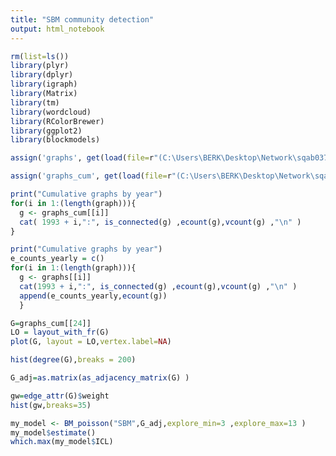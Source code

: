 ---
title: "SBM community detection"
output: html_notebook
---



```{r}
rm(list=ls())
library(plyr)
library(dplyr)
library(igraph)
library(Matrix)
library(tm)
library(wordcloud)
library(RColorBrewer)
library(ggplot2)
library(blockmodels)

assign('graphs', get(load(file=r"(C:\Users\BERK\Desktop\Network\sqab037_codedataforsubmission\Code+data for submission 4 13 2021\Code+data for submission\result\graph_byyear.rda)" )) )

assign('graphs_cum', get(load(file=r"(C:\Users\BERK\Desktop\Network\sqab037_codedataforsubmission\Code+data for submission 4 13 2021\Code+data for submission\result\graph_byyear_cumulative.rda)" )) )

```



```{r}
print("Cumulative graphs by year")
for(i in 1:(length(graph))){
  g <- graphs_cum[[i]]
  cat( 1993 + i,":", is_connected(g) ,ecount(g),vcount(g) ,"\n" )
}

```
```{r}
print("Cumulative graphs by year")
e_counts_yearly = c()
for(i in 1:(length(graph))){
  g <- graphs[[i]]
  cat(1993 + i,":", is_connected(g) ,ecount(g),vcount(g) ,"\n" )
  append(e_counts_yearly,ecount(g))
  }

```
```{r}
G=graphs_cum[[24]]
LO = layout_with_fr(G)
plot(G, layout = LO,vertex.label=NA)

```



```{r}
hist(degree(G),breaks = 200) 
```

```{r}
G_adj=as.matrix(as_adjacency_matrix(G) )
```



```{r}

gw=edge_attr(G)$weight
hist(gw,breaks=35)

```

```{r}

my_model <- BM_poisson("SBM",G_adj,explore_min=3 ,explore_max=13 )
my_model$estimate()
which.max(my_model$ICL)

```




